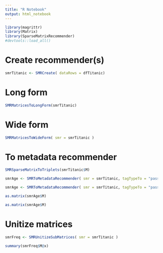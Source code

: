```yaml
---
title: "R Notebook"
output: html_notebook
---
```


```r
library(magrittr)
library(Matrix)
library(SparseMatrixRecommender)
#devtools::load_all()
```

# Create recommender(s)

```r
smrTitanic <- SMRCreate( dataRows = dfTitanic)
```

# Long form

```r
SMRMatricesToLongForm(smrTitanic)
```

# Wide form

```r
SMRMatricesToWideForm( smr = smrTitanic )
```

# To metadata recommender

```r
SMRSparseMatrixToTriplets(smrTitanic$M)
```

```r
smrAge <- SMRToMetadataRecommender( smr = smrTitanic, tagTypeTo = "passengerAge", tagTypes = NULL, tagSelection = function(x) c( TRUE, rep_len(x = FALSE, length.out = length(x)-1 )), addTagTypesToColumnNamesQ = TRUE )
```

```r
smrAge <- SMRToMetadataRecommender( smr = smrTitanic, tagTypeTo = "passengerAge", tagTypes = NULL, tagSelection = 3, addTagTypesToColumnNamesQ = TRUE )
```

```r
as.matrix(smrAge$M)
```

```r
as.matrix(smrAge$M)
```
# Unitize matrices

```r
smrFreq <- SMRUnitizeSubMatrices( smr = smrTitanic )
```

```r
summary(smrFreq$M@x)
```

